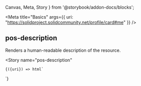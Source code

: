 
  Canvas,
  Meta,
  Story
} from '@storybook/addon-docs/blocks';

<Meta
  title="Basics"
  args={{ uri: "https://solidproject.solidcommunity.net/profile/card#me" }}
/>


## pos-description

Renders a human-readable description of the resource.


<Canvas
  withSource="open">
  <Story
    name="pos-description"
  >
    {({uri}) => html`
<pos-resource uri=${uri}>
   <pos-description />
</pos-resource>
    `}
  </Story>
</Canvas>
